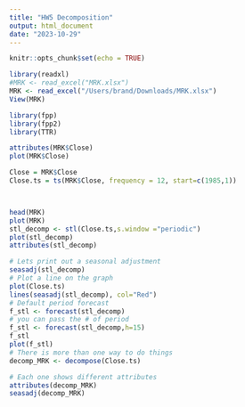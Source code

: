 ---
title: "HW5 Decomposition"
output: html_document
date: "2023-10-29"
---

```{r setup, include=FALSE}
knitr::opts_chunk$set(echo = TRUE)
```

```{r}
library(readxl)
#MRK <- read_excel("MRK.xlsx")
MRK <- read_excel("/Users/brand/Downloads/MRK.xlsx")
View(MRK)

library(fpp)
library(fpp2)
library(TTR)
```


```{r}
attributes(MRK$Close)
plot(MRK$Close)

Close = MRK$Close
Close.ts = ts(MRK$Close, frequency = 12, start=c(1985,1))



head(MRK)
plot(MRK)
stl_decomp <- stl(Close.ts,s.window ="periodic")
plot(stl_decomp)
attributes(stl_decomp)

# Lets print out a seasonal adjustment
seasadj(stl_decomp)
# Plot a line on the graph
plot(Close.ts)
lines(seasadj(stl_decomp), col="Red")
# Default period forecast
f_stl <- forecast(stl_decomp)
# you can pass the # of period
f_stl <- forecast(stl_decomp,h=15)
f_stl
plot(f_stl)
# There is more than one way to do things
decomp_MRK <- decompose(Close.ts)

# Each one shows different attributes 
attributes(decomp_MRK)
seasadj(decomp_MRK)
```
